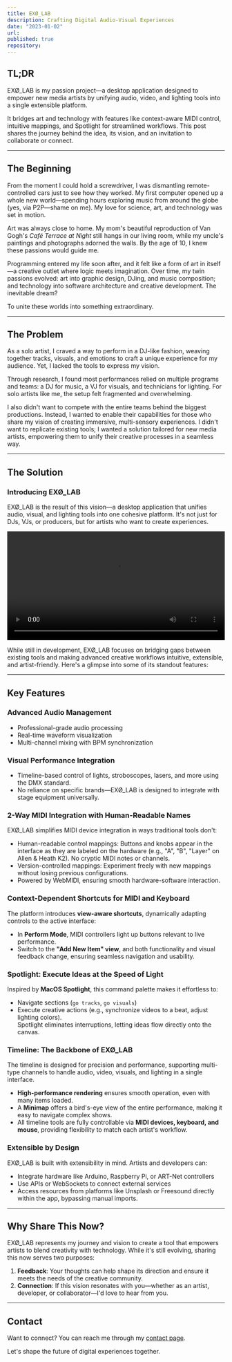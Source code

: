 ```yaml
---
title: EXØ_LAB
description: Crafting Digital Audio-Visual Experiences
date: "2023-01-02"
url: 
published: true
repository: 
---
```


## TL;DR
<span className="text-brand-lime">EXØ_LAB</span> is my passion project—a desktop application designed to empower <span className="text-brand-lime">new media artists</span> by unifying audio, video, and lighting tools into a single extensible platform.

It bridges <span className="text-brand-lime">art</span> and <span className="text-brand-lime">technology</span> with features like context-aware MIDI control, intuitive mappings, and Spotlight for streamlined workflows. This post shares the journey behind the idea, its vision, and an invitation to collaborate or connect.

---

## The Beginning
From the moment I could hold a screwdriver, I was dismantling remote-controlled cars just to see how they worked. My first computer opened up a whole new world—spending hours exploring music from around the globe (yes, via P2P—shame on me). My love for science, art, and technology was set in motion. 

Art was always close to home. My mom's beautiful reproduction of Van Gogh's *Café Terrace at Night* still hangs in our living room, while my uncle's paintings and photographs adorned the walls. By the age of 10, I knew these passions would guide me.

Programming entered my life soon after, and it felt like a form of art in itself—a creative outlet where logic meets imagination. Over time, my twin passions evolved: <span className="text-brand-lime">art</span> into graphic design, DJing, and music composition; and <span className="text-brand-lime">technology</span> into software architecture and creative development. The inevitable dream?

To unite these worlds into something extraordinary.

---

## The Problem
As a solo artist, I craved a way to perform in a DJ-like fashion, weaving together tracks, visuals, and emotions to craft a unique experience for my audience. Yet, I lacked the tools to express my vision. 

Through research, I found most performances relied on multiple programs and teams: a DJ for music, a VJ for visuals, and technicians for lighting. For solo artists like me, the setup felt fragmented and overwhelming. 

I also didn't want to compete with the entire teams behind the biggest productions. Instead, I wanted to enable their capabilities for those who share my vision of creating immersive, multi-sensory experiences. I didn't want to replicate existing tools; I wanted a solution tailored for <span className="text-brand-lime">new media artists</span>, empowering them to unify their creative processes in a seamless way.

---

## The Solution

### Introducing <span className="text-brand-lime">EXØ_LAB</span>

EXØ_LAB is the result of this vision—a desktop application that unifies audio, visual, and lighting tools into one cohesive platform. It's not just for DJs, VJs, or producers, but for artists who want to create experiences.  

<video width="100%" controls>
  <source src="/videos/exo-manage-items-demo.mp4" type="video/mp4" />
  Your browser does not support the video tag.
</video>

While still in development, EXØ_LAB focuses on bridging gaps between existing tools and making advanced creative workflows intuitive, extensible, and artist-friendly. Here's a glimpse into some of its standout features:

---

## Key Features

### Advanced Audio Management
- Professional-grade audio processing  
- Real-time waveform visualization  
- Multi-channel mixing with BPM synchronization  

### Visual Performance Integration
- Timeline-based control of lights, stroboscopes, lasers, and more using the DMX standard.  
- No reliance on specific brands—EXØ_LAB is designed to integrate with stage equipment universally.  

### 2-Way MIDI Integration with Human-Readable Names  
EXØ_LAB simplifies MIDI device integration in ways traditional tools don't:  
- Human-readable control mappings: Buttons and knobs appear in the interface as they are labeled on the hardware (e.g., "A", "B", "Layer" on Allen & Heath K2). No cryptic MIDI notes or channels.  
- Version-controlled mappings: Experiment freely with new mappings without losing previous configurations.  
- Powered by WebMIDI, ensuring smooth hardware-software interaction.

### Context-Dependent Shortcuts for MIDI and Keyboard  
The platform introduces **view-aware shortcuts**, dynamically adapting controls to the active interface:  
- In **Perform Mode**, MIDI controllers light up buttons relevant to live performance.  
- Switch to the **"Add New Item" view**, and both functionality and visual feedback change, ensuring seamless navigation and usability.  

### Spotlight: Execute Ideas at the Speed of Light  
Inspired by **MacOS Spotlight**, this command palette makes it effortless to:  
- Navigate sections (`go tracks`, `go visuals`)  
- Execute creative actions (e.g., synchronize videos to a beat, adjust lighting colors).  
Spotlight eliminates interruptions, letting ideas flow directly onto the canvas.

### Timeline: The Backbone of EXØ_LAB  
The timeline is designed for precision and performance, supporting multi-type channels to handle audio, video, visuals, and lighting in a single interface.  
- **High-performance rendering** ensures smooth operation, even with many items loaded.  
- A **Minimap** offers a bird's-eye view of the entire performance, making it easy to navigate complex shows.  
- All timeline tools are fully controllable via **MIDI devices, keyboard, and mouse**, providing flexibility to match each artist's workflow.

### Extensible by Design  
EXØ_LAB is built with extensibility in mind. Artists and developers can:  
- Integrate hardware like Arduino, Raspberry Pi, or ART-Net controllers
- Use APIs or WebSockets to connect external services
- Access resources from platforms like Unsplash or Freesound directly within the app, bypassing manual imports.

---

## Why Share This Now?  

<span className="text-brand-lime">EXØ_LAB</span> represents my journey and vision to create a tool that empowers artists to blend creativity with technology. While it's still evolving, sharing this now serves two purposes:  

1. **Feedback**: Your thoughts can help shape its direction and ensure it meets the needs of the creative community.  
2. **Connection**: If this vision resonates with you—whether as an artist, developer, or collaborator—I'd love to hear from you.  

---

## Contact  

Want to connect? You can reach me through my [contact page](/contact).  

Let's shape the future of digital experiences together.  
